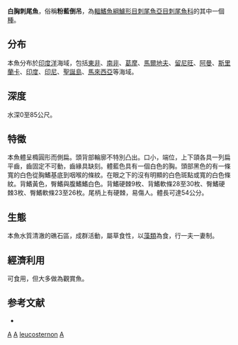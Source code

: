 {{Speciesbox 
| genus = Acanthurus
| species = leucosternon
| image = Acanthurusleucosternon-Weißkehl.jpg
| image_width = 250px
| status = NE
| authority = [[Bennett|Bennett]], 1833
| synonyms = *''Acanthurus delisiani''<br /><small>Valenciennes, 1835</small>
*''Acanthurus delisianus''<br /><small>Valenciennes, 1835</small>
*''Acanthurus leucosternum''<br /><small>Day, 1889</small>
*''Hepatus leucosternon''<br /><small>Bennett, 1833</small>
*''Rhombotides leucosternon''<br /><small>Bennett, 1833</small>
}}
'''白胸刺尾魚'''，俗稱'''粉藍倒吊'''，為[[輻鰭魚綱|輻鰭魚綱]][[鱸形目|鱸形目]][[刺尾魚亞目|刺尾魚亞目]][[刺尾魚科|刺尾魚科]]的其中一個[[種|種]]。

==分布==
本魚分布於[[印度洋|印度洋]]海域，包括[[東非|東非]]、[[南非|南非]]、[[葛摩|葛摩]]、[[馬爾地夫|馬爾地夫]]、[[留尼旺|留尼旺]]、[[阿曼|阿曼]]、[[斯里蘭卡|斯里蘭卡]]、[[印度|印度]]、[[印尼|印尼]]、[[聖誕島|聖誕島]]、[[馬來西亞|馬來西亞]]等海域。

==深度==
水深0至85公尺。

==特徵==
本魚體呈橢圓形而側扁。頭背部輪廓不特別凸出。口小，端位，上下頜各具一列扁平齒，齒固定不可動，齒緣具缺刻。體藍色具有一個白色的胸。頭部黑色的有一條寬的白色從胸鰭基底到咽喉的條紋。在眼之下的沒有明顯的白色斑點或寬的白色條紋。背鰭黃色，臀鰭與腹鰭鰭白色。背鰭硬棘9枚、背鰭軟條28至30枚、臀鰭硬棘3枚、臀鰭軟條23至26枚。尾柄上有硬棘，易傷人。體長可達54公分。

==生態==
本魚水質清澈的礁石區，成群活動，屬草食性，以[[藻類|藻類]]為食，行一夫一妻制。

==經濟利用==
可食用，但大多做為觀賞魚。

==参考文献==
*{{FishBase_species|genus=Acanthurus|species=leucosternon|year=2011|month=12}}
{{Taxonbar|from=Q128785}}

[[Category:觀賞魚|A]]
[[Category:食用鱼|A]]
[[Category:刺尾魚屬|leucosternon]]
[[Category:1833年描述的鱼类|A]]
